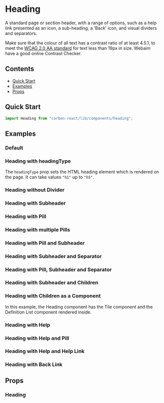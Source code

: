 

<Meta title="Heading" of={HeadingStories} />

# Heading

A standard page or section header, with a range of options, such as a help link presented as an icon, a sub-heading, a 'Back' icon, and visual dividers and separators.

Make sure that the colour of all text has a contrast ratio of at least 4.5.1,
to meet the [WCAG 2.0 AA standard](https://www.w3.org/TR/UNDERSTANDING-WCAG20/visual-audio-contrast-contrast.html "WCAG 2.0 AA standard") for text less than 19px in size.
Webaim have a good online Contrast Checker.

## Contents

- [Quick Start](#quick-start)
- [Examples](#examples)
- [Props](#props)

## Quick Start

```javascript
import Heading from "carbon-react/lib/components/heading";
```

## Examples

### Default

<Canvas of={HeadingStories.Default} />

### Heading with headingType

The `headingType` prop sets the HTML heading element which is rendered on the page. It can take values `"h1"` up to `"h5"`.

<Canvas of={HeadingStories.WithHeadingType} />

### Heading without Divider

<Canvas of={HeadingStories.WithoutDivider} />

### Heading with Subheader

<Canvas of={HeadingStories.WithSubheader} />

### Heading with Pill

<Canvas of={HeadingStories.WithPill} />

### Heading with multiple Pills

<Canvas of={HeadingStories.WithMultiplePills} />

### Heading with Pill and Subheader

<Canvas of={HeadingStories.WithPillAndSubheader} />

### Heading with Subheader and Separator

<Canvas of={HeadingStories.WithSubheaderSeperator} />

### Heading with Pill, Subheader and Separator

<Canvas of={HeadingStories.WithPillSubheaderSeperator} />

### Heading with Subheader and Children

<Canvas of={HeadingStories.WithSubheaderChildren} />

### Heading with Children as a Component

In this example, the Heading component has the Tile component and the Definition List component rendered inside.

<Canvas of={HeadingStories.WithChildrenComponent} />

### Heading with Help

<Canvas of={HeadingStories.WithHelp} />

### Heading with Help and Pill

<Canvas of={HeadingStories.WithHelpPill} />

### Heading with Help and Help Link

<Canvas of={HeadingStories.WithHelpLink} />

### Heading with Back Link

<Canvas of={HeadingStories.WithBackLink} />

## Props

### Heading

<ArgTypes of={HeadingStories} />
